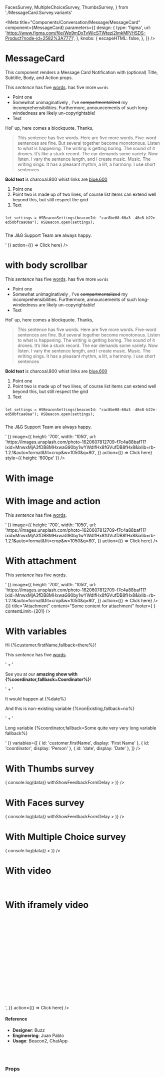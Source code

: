   FacesSurvey,
  MultipleChoiceSurvey,
  ThumbsSurvey,
} from './MessageCard.Survey.variants'

<Meta
  title="Components/Conversation/Message/MessageCard"
  component={MessageCard}
  parameters={{
    design: {
      type: 'figma',
      url:
        'https://www.figma.com/file/Wp9mDxTvWicSTWtezj2ImkMP/HSDS-Product?node-id=2582%3A7771',
    },
    knobs: {
      escapeHTML: false,
    },
  }}
/>

# MessageCard

This component renders a Message Card Notification with (optional) Title, Subtitle, Body, and Action props.

<Canvas>
  <Story name="default">
    <MessageCardStoryWrapperUI>
      <MessageCard
        key="default"
        in={boolean('show', true)}
        isMobile={boolean('isMobile', false)}
        isWithBoxShadow={boolean('isWithBoxShadow', true)}
        withAnimation={true}
        align={select('Align', { Right: 'right', Left: 'left' }, 'right')}
        subtitle={text('Subtitle', 'The J&G Team is here')}
        title={text('Title', 'Need help?')}
        body={text(
          'Body',
          '<p>This <i>sentence</i> has five <u>words</u>. has five more <code class="inline-code">words</code></p><ul> <li>Point one</li><li>Somewhat unimaginatively , I&#39;ve <s>compartmentalized</s> my incomprehensibilities. Furthermore, announcements of such long-windedness are likely un-copyrightable!</li><li>Text</li></ul><p>Hol’ up, here comes a blockquote. Thanks,</p><blockquote> <p>This sentence has five words. Here are five more words. Five-word sentences are fine. But several together become monotonous. Listen to what is happening. The writing is getting boring. The sound of it drones. It’s like a stuck record. The ear demands some variety. Now listen. I vary the sentence length, and I create music. Music. The writing sings. It has a pleasant rhythm, a lilt, a harmony. I use short sentences</p></blockquote><p><b>Bold text</b> is charcoal.800 whist links are <a href="https://www.google.com/">blue.600</a></p><ol> <li>Point one</li><li>Point two is made up of two lines, of course list items can extend well beyond this, but still respect the grid</li><li>Text</li></ol><pre><code><p>let settings = HSBeaconSettings(beaconId: "cac8be08-60a3 -46e8-b22e-ed50bfcaa0aa"); HSBeacon.open(settings);</p></code></pre><p>The J&amp;G Support Team are always happy.</p>'
        )}
        action={() => <MessageCard.Button>Click here</MessageCard.Button>}
      />
    </MessageCardStoryWrapperUI>
  </Story>
</Canvas>

# with body scrollbar

<Canvas>
  <Story name="with scrollbar">
    <MessageCardStoryWrapperUI>
      <MessageCard
        key="default"
        in={boolean('show', true)}
        isMobile={boolean('isMobile', false)}
        isWithBoxShadow={boolean('isWithBoxShadow', true)}
        withAnimation={true}
        align={select('Align', { Right: 'right', Left: 'left' }, 'right')}
        subtitle={text('Subtitle', 'The J&G Team is here')}
        title={text('Title', 'Need help?')}
        body={text(
          'Body',
          '<p>This <i>sentence</i> has five <u>words</u>. has five more <code class="inline-code">words</code></p><ul> <li>Point one</li><li>Somewhat unimaginatively , I&#39;ve <s>compartmentalized</s> my incomprehensibilities. Furthermore, announcements of such long-windedness are likely un-copyrightable!</li><li>Text</li></ul><p>Hol’ up, here comes a blockquote. Thanks,</p><blockquote> <p>This sentence has five words. Here are five more words. Five-word sentences are fine. But several together become monotonous. Listen to what is happening. The writing is getting boring. The sound of it drones. It’s like a stuck record. The ear demands some variety. Now listen. I vary the sentence length, and I create music. Music. The writing sings. It has a pleasant rhythm, a lilt, a harmony. I use short sentences</p></blockquote><p><b>Bold text</b> is charcoal.800 whist links are <a href="https://www.google.com/">blue.600</a></p><ol> <li>Point one</li><li>Point two is made up of two lines, of course list items can extend well beyond this, but still respect the grid</li><li>Text</li></ol><pre><code><p>let settings = HSBeaconSettings(beaconId: "cac8be08-60a3 -46e8-b22e-ed50bfcaa0aa"); HSBeacon.open(settings);</p></code></pre><p>The J&amp;G Support Team are always happy.</p>'
        )}
        image={{
          height: '700',
          width: '1050',
          url:
            'https://images.unsplash.com/photo-1620607812709-f7c4a88baf11?ixid=MnwxMjA3fDB8MHxwaG90by1wYWdlfHx8fGVufDB8fHx8&ixlib=rb-1.2.1&auto=format&fit=crop&w=1050&q=80',
        }}
        action={() => <MessageCard.Button>Click here</MessageCard.Button>}
        style={{ height: '600px' }}
      />
    </MessageCardStoryWrapperUI>
  </Story>
</Canvas>

# With image

<Canvas>
  <Story name="With image">
    <MessageCardStoryWrapperUI>
      <MessageCard
        key="with-image"
        in={boolean('show', true)}
        isMobile={boolean('isMobile', false)}
        isWithBoxShadow={boolean('isWithBoxShadow', true)}
        withAnimation={true}
        subtitle={text('Subtitle', 'The J&G Team is here')}
        title={text('Title', 'Need help?')}
        image={{
          height: '700',
          width: '1050',
          url:
            'https://images.unsplash.com/photo-1620607812709-f7c4a88baf11?ixid=MnwxMjA3fDB8MHxwaG90by1wYWdlfHx8fGVufDB8fHx8&ixlib=rb-1.2.1&auto=format&fit=crop&w=1050&q=80',
        }}
      />
    </MessageCardStoryWrapperUI>
  </Story>
</Canvas>

# With image and action

<Canvas>
  <Story name="With image and action">
    <MessageCardStoryWrapperUI>
      <MessageCard
        subtitle={text('Subtitle', 'The J&G Team is here')}
        title={text('Title', 'Need help?')}
        body={text(
          'Body',
          '<p>This <i>sentence</i> has five <u>words</u>. </p>'
        )}
        image={{
          height: '700',
          width: '1050',
          url:
            'https://images.unsplash.com/photo-1620607812709-f7c4a88baf11?ixid=MnwxMjA3fDB8MHxwaG90by1wYWdlfHx8fGVufDB8fHx8&ixlib=rb-1.2.1&auto=format&fit=crop&w=1050&q=80',
        }}
        action={() => <MessageCard.Button>Click here</MessageCard.Button>}
      />
    </MessageCardStoryWrapperUI>
  </Story>
</Canvas>

# With attachment

<Canvas>
  <Story name="With attachment">
    <MessageCardStoryWrapperUI>
      <div style={{ width: '300px' }}>
        <MessageCard
          subtitle={text('Subtitle', 'The J&G Team is here')}
          title={text('Title', 'Need help?')}
          body={text(
            'Body',
            '<p>This <i>sentence</i> has five <u>words</u>. </p>'
          )}
          image={{
            height: '700',
            width: '1050',
            url:
              'https://images.unsplash.com/photo-1620607812709-f7c4a88baf11?ixid=MnwxMjA3fDB8MHxwaG90by1wYWdlfHx8fGVufDB8fHx8&ixlib=rb-1.2.1&auto=format&fit=crop&w=1050&q=80',
          }}
          action={() => <MessageCard.Button>Click here</MessageCard.Button>}
        />
        <MessageCard.ArticleCard
          onClick={() => {}}
          title="Attachment"
          content="Some content for attachment"
          footer={
            <MessageCard.UrlAttachmentImage url="https://images.unsplash.com/photo-1620607812709-f7c4a88baf11?ixid=MnwxMjA3fDB8MHxwaG90by1wYWdlfHx8fGVufDB8fHx8&ixlib=rb-1.2.1&auto=format&fit=crop&w=1050&q=80" />
          }
          contentLimit={201}
        />
      </div>
    </MessageCardStoryWrapperUI>
  </Story>
</Canvas>

# With variables

<Canvas>
  <Story name="With variables">
    <MessageCardStoryWrapperUI>
      <MessageCard
        subtitle={text('Subtitle', 'The J&G Team is here')}
        title={text('Title', 'Need help?')}
        body={text(
          'Body',
          '<p>Hi {%customer.firstName,fallback=there%}!</p> <p>This <i>sentence</i> has five <u>words</u>. </p>' +
            ' <p>See you at our <b>amazing show with {%coordinator,fallback=Coordinator%}</b>!</p>' +
            ' <p>It would happen at {%date%}</p> <p>And this is non-existing variable {%nonExisting,fallback=no%}</p>' +
            ' <p>Long variable {%coordinator,fallback=Some quite very very long variable fallback%}</p>'
        )}
        variables={[
          { id: 'customer.firstName', display: 'First Name' },
          { id: 'coordinator', display: 'Person' },
          { id: 'date', display: 'Date' },
        ]}
      />
    </MessageCardStoryWrapperUI>
  </Story>
</Canvas>

# With Thumbs survey

<Canvas>
  <Story name="With Thumbs survey">
    <MessageCardStoryWrapperUI>
      <MessageCard
        title="How did you feel about your checkout experience?"
        body="Your feedback is valuable to us. Let us know how we did so we can continue to improve our services."
        action={() => (
          <MessageCard.Survey
            withFeedbackForm
            feedbackFormText="Tell us more..."
            onSubmit={data => console.log(data)}
            withShowFeedbackFormDelay
          >
            <ThumbsSurvey />
          </MessageCard.Survey>
        )}
      />
    </MessageCardStoryWrapperUI>
  </Story>
</Canvas>

# With Faces survey

<Canvas>
  <Story name="With Faces survey">
    <MessageCardStoryWrapperUI>
      <MessageCard
        title="How did you feel about your checkout experience?"
        body="Your feedback is valuable to us. Let us know how we did so we can continue to improve our services."
        action={() => (
          <ThemeProvider theme={{ brandColor: makeBrandColors('#8c3c4a') }}>
            <MessageCard.Survey
              withFeedbackForm
              feedbackFormText="Tell us more..."
              submitButtonText="Send with some long button text"
              onSubmit={data => console.log(data)}
              withShowFeedbackFormDelay
            >
              <FacesSurvey />
            </MessageCard.Survey>
          </ThemeProvider>
        )}
      />
    </MessageCardStoryWrapperUI>
  </Story>
</Canvas>

# With Multiple Choice survey

<Canvas>
  <Story name="With Multiple Choice survey">
    <MessageCardStoryWrapperUI>
      <MessageCard
        title="Which pizza do you like the most?"
        body="Your feedback is valuable to us. Let us know how we did so we can continue to improve our services."
        action={() => (
          <MessageCard.Survey
            withFeedbackForm
            feedbackFormText="Tell us more..."
            onSubmit={data => console.log(data)}
          >
            <MultipleChoiceSurvey
              choices={[
                { id: '1', text: 'Pepperoni' },
                { id: '2', text: 'With pineapple of course!' },
                { id: '3', text: 'Classic margherita' },
                { id: '4', text: 'Veggie option' },
                { id: '5', text: 'My favorite with all ingredients' },
              ]}
            />
          </MessageCard.Survey>
        )}
      />
    </MessageCardStoryWrapperUI>
  </Story>
</Canvas>

# With video

<Canvas>
  <Story name="With video">
    <MessageCardStoryWrapperUI>
      <MessageCard
        key="with-video"
        in={boolean('show', true)}
        isMobile={boolean('isMobile', false)}
        isWithBoxShadow={boolean('isWithBoxShadow', true)}
        withAnimation={true}
        subtitle={text('Subtitle', 'The J&G Team is here')}
        title={text('Title', 'Need help?')}
        video={{
          html:
            '<div style="left: 0; width: 100%; height: 0; position: relative; padding-bottom: 56.25%;"><iframe src="https://www.youtube.com/embed/YB-slq0hqWw?rel=0" style="top: 0; left: 0; width: 100%; height: 100%; position: absolute; border: 0;" allowfullscreen scrolling="no" allow="accelerometer; clipboard-write; encrypted-media; gyroscope; picture-in-picture;"></iframe></div>',
        }}
        action={() => <MessageCard.Button>Click here</MessageCard.Button>}
      />
    </MessageCardStoryWrapperUI>
  </Story>
</Canvas>

# With iframely video

<Canvas>
  <Story name="With iframely video url">
    <MessageCardStoryWrapperUI>
      <MessageCard
        key="with-iframely-video"
        in={boolean('show', true)}
        isMobile={boolean('isMobile', false)}
        isWithBoxShadow={boolean('isWithBoxShadow', true)}
        withAnimation={true}
        subtitle={text('Subtitle', 'The J&G Team is here')}
        title={text('Title', 'Need help?')}
        video={{
          html:
            '<div><div style="left: 0; width: 100%; height: 0; position: relative; padding-bottom: 56.25%;"><iframe src="//cdn.iframe.ly/api/iframe?url=https%3A%2F%2Fwww.youtube.com%2Fwatch%3Fv%3DYB-slq0hqWw&key=32d974fdab1b804ff90cbd07d257baba" style="top: 0; left: 0; width: 100%; height: 100%; position: absolute; border: 0;" allowfullscreen scrolling="no" allow="accelerometer *; clipboard-write *; encrypted-media *; gyroscope *; picture-in-picture *;"></iframe></div></div>',
        }}
        action={() => <MessageCard.Button>Click here</MessageCard.Button>}
      />
    </MessageCardStoryWrapperUI>
  </Story>
</Canvas>

#### Reference

- **Designer**: Buzz
- **Engineering**: Juan Pablo
- **Usage**: Beacon2, ChatApp

<br />
<br />

### Props

<ArgsTable of={MessageCard} />
